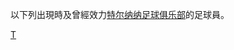{{Catnav|頁面分類|...|義大利體育|義大利足球|效力意大利球會的球員}}
{{Catnav|頁面分類|...|各國足球|義大利足球|效力意大利球會的球員}}

以下列出現時及曾經效力[[特尔纳纳足球俱乐部|特尔纳纳足球俱乐部]]的足球員。
{{Commonscat|Players of Ternana Calcio}}

[[Category:效力意大利球會的球員|T]]